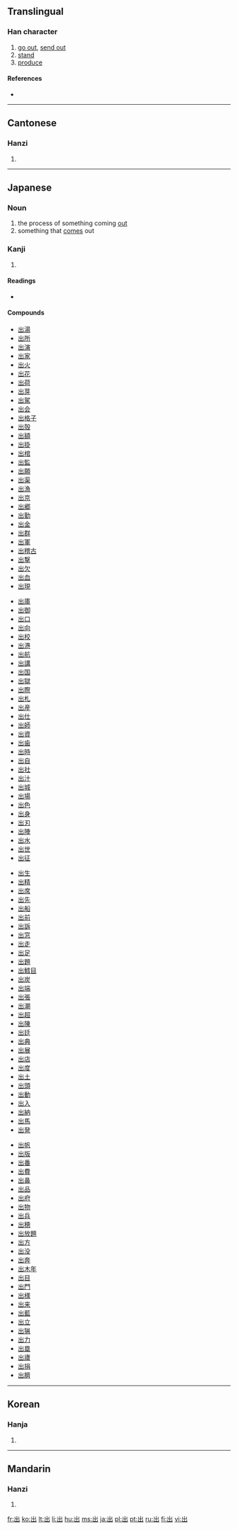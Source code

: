 {{see|岀}}
==Translingual==
{{Han stroke|[[Image:出-order.gif]]}}
{{stroke order|strokes=5}}

===Han character===
{{Han char|rn=17|rad=凵|as=03|sn=5|four=2277<sub>2</sub>|canj=山山 (UU)}}

# [[go out]], [[send out]]
# [[stand]]
# [[produce]]

====References====
* {{Han ref|kx=0135.110|dkj=01811|dj=0301.070|hdz=10307.080|uh=51FA|ud=20986|bh=A558|bd=42328}}

----

==Cantonese==

===Hanzi===
{{yue-hanzi|jyut=|y=[[cheut1]]}}

# {{defn|Cantonese}}

----

==Japanese==

===Noun===
{{ja-noun|k|hira=で|rom=de|hidx=て'}}

# the process of something coming [[out]]
# something that [[come]]s out

===Kanji===
{{ja-kanji|grade=1|rs=凵03}}

# {{defn|Japanese}}

====Readings====
* {{ja-readings|on=[[しゅつ]] ([[shutsu]]), [[すい]] ([[sui]])|kun=[[でる]] ([[出る]], [[deru]]), [[だす]] ([[出す]], [[dasu]]), [[いづ]] ([[出づ]], [[izu]])}}

====Compounds====
{{top4}}
* [[出湯]]
* [[出所]]
* [[出演]]
* [[出家]]
* [[出火]]
* [[出花]]
* [[出荷]]
* [[出芽]]
* [[出駕]]
* [[出会]]
* [[出格子]]
* [[出殻]]
* [[出額]]
* [[出掛]]
* [[出棺]]
* [[出監]]
* [[出願]]
* [[出渠]]
* [[出漁]]
* [[出京]]
* [[出郷]]
* [[出勤]]
* [[出金]]
* [[出群]]
* [[出軍]]
* [[出稽古]]
* [[出撃]]
* [[出欠]]
* [[出血]]
* [[出現]]
{{mid4}}
* [[出庫]]
* [[出御]]
* [[出口]]
* [[出向]]
* [[出校]]
* [[出港]]
* [[出航]]
* [[出講]]
* [[出国]]
* [[出獄]]
* [[出際]]
* [[出札]]
* [[出産]]
* [[出仕]]
* [[出師]]
* [[出資]]
* [[出歯]]
* [[出時]]
* [[出自]]
* [[出社]]
* [[出汁]]
* [[出城]]
* [[出場]]
* [[出色]]
* [[出身]]
* [[出刃]]
* [[出陣]]
* [[出水]]
* [[出世]]
* [[出征]]
{{mid4}}
* [[出生]]
* [[出精]]
* [[出席]]
* [[出先]]
* [[出船]]
* [[出前]]
* [[出訴]]
* [[出窓]]
* [[出走]]
* [[出足]]
* [[出題]]
* [[出鱈目]]
* [[出炭]]
* [[出端]]
* [[出張]]
* [[出潮]]
* [[出超]]
* [[出陳]]
* [[出廷]]
* [[出典]]
* [[出展]]
* [[出店]]
* [[出度]]
* [[出土]]
* [[出頭]]
* [[出動]]
* [[出入]]
* [[出納]]
* [[出馬]]
* [[出発]]
{{mid4}}
* [[出帆]]
* [[出版]]
* [[出番]]
* [[出費]]
* [[出鼻]]
* [[出品]]
* [[出府]]
* [[出物]]
* [[出兵]]
* [[出穂]]
* [[出放題]]
* [[出方]]
* [[出没]]
* [[出奔]]
* [[出木年]]
* [[出目]]
* [[出門]]
* [[出様]]
* [[出来]]
* [[出藍]]
* [[出立]]
* [[出猟]]
* [[出力]]
* [[出塁]]
* [[出廬]]
* [[出捐]]
* [[出臍]]
{{bottom}}

----

==Korean==

===Hanja===
{{ko-hanja|hangeul=[[출]], [[추]]|eumhun=날|rv=chul, chu|mr=ch'ul, ch'u}}

# {{defn|Korean}}

----

==Mandarin==

===Hanzi===
{{cmn-hanzi|pin=[[chū]] ([[chu1]])|wg=[[ch'u1|ch'u<sup>1</sup>]]}}

# {{defn|Mandarin}}

[[fr:出]]
[[ko:出]]
[[lt:出]]
[[li:出]]
[[hu:出]]
[[ms:出]]
[[ja:出]]
[[pl:出]]
[[pt:出]]
[[ru:出]]
[[fi:出]]
[[vi:出]]